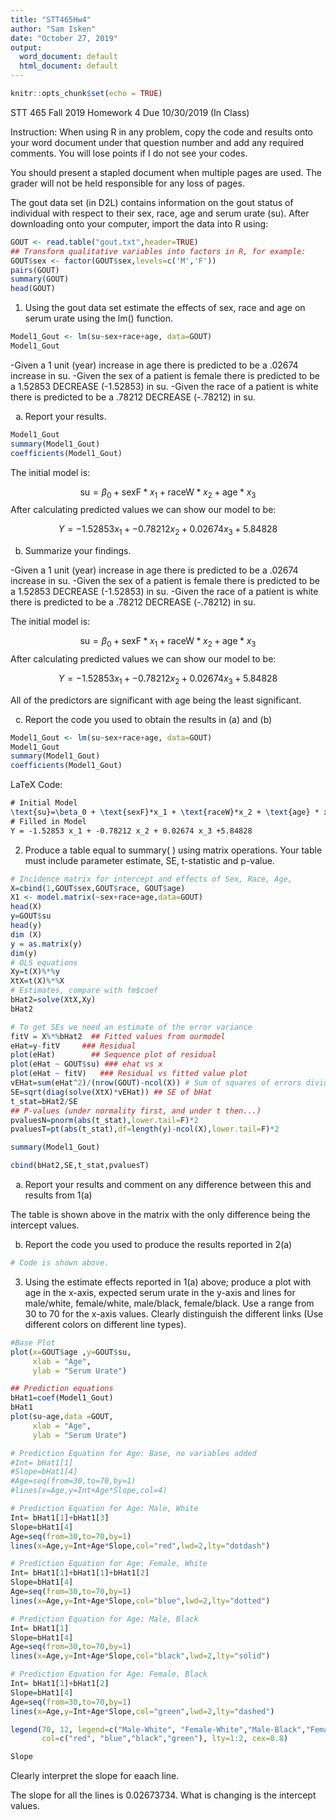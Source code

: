 ```yaml
---
title: "STT465Hw4"
author: "Sam Isken"
date: "October 27, 2019"
output:
  word_document: default
  html_document: default
---
```


```r
knitr::opts_chunk$set(echo = TRUE)
```

STT 465 Fall 2019
Homework 4
Due 10/30/2019 (In Class)

Instruction:
When using R in any problem, copy the code and results onto your word document under that question number and add any required comments. You will lose points if I do not see your codes.

You should present a stapled document when multiple pages are used. The grader will not be held responsible for any loss of pages.

The gout data set (in D2L) contains information on the gout status of individual with respect to their sex, race, age and serum urate (su).
After downloading onto your computer, import the data into R using:

```r
GOUT <- read.table("gout.txt",header=TRUE)
## Transform qualitative variables into factors in R, for example:
GOUT$sex <- factor(GOUT$sex,levels=c('M','F'))
pairs(GOUT)
summary(GOUT)
head(GOUT)
```

1. Using the gout data set estimate the effects of sex, race and age on serum urate using the lm() function.

```r
Model1_Gout <- lm(su~sex+race+age, data=GOUT)
Model1_Gout
```

-Given a 1 unit (year) increase in age there is predicted to be a .02674 increase in su. 
-Given the sex of a patient is female there is predicted to be a 1.52853 DECREASE (-1.52853) in su. 
-Given the race of a patient is white there is predicted to be a .78212 DECREASE (-.78212) in su. 

(a) Report your results.

```r
Model1_Gout
summary(Model1_Gout)
coefficients(Model1_Gout)
```

The initial model is: 

$$ \text{su}=\beta_0 + \text{sexF}*x_1 + \text{raceW}*x_2 + \text{age} * x_3$$
After calculating predicted values we can show our model to be: 

$$ Y = -1.52853 x_1 + -0.78212 x_2 + 0.02674 x_3 +5.84828  $$ 

(b) Summarize your findings.

-Given a 1 unit (year) increase in age there is predicted to be a .02674 increase in su. 
-Given the sex of a patient is female there is predicted to be a 1.52853 DECREASE (-1.52853) in su. 
-Given the race of a patient is white there is predicted to be a .78212 DECREASE (-.78212) in su. 


The initial model is: 

$$ \text{su}=\beta_0 + \text{sexF}*x_1 + \text{raceW}*x_2 + \text{age} * x_3$$
After calculating predicted values we can show our model to be: 

$$ Y = -1.52853 x_1 + -0.78212 x_2 + 0.02674 x_3 +5.84828  $$ 

All of the predictors are significant with age being the least significant. 

(c) Report the code you used to obtain the results in (a) and (b)

```r
Model1_Gout <- lm(su~sex+race+age, data=GOUT)
Model1_Gout
summary(Model1_Gout)
coefficients(Model1_Gout)
```

LaTeX Code:

```LaTeX
# Initial Model 
\text{su}=\beta_0 + \text{sexF}*x_1 + \text{raceW}*x_2 + \text{age} * x_3
# Filled in Model
Y = -1.52853 x_1 + -0.78212 x_2 + 0.02674 x_3 +5.84828  
```


2. Produce a table equal to summary( ) using matrix operations. Your table must include parameter estimate, SE, t-statistic and p-value.

```r
# Incidence matrix for intercept and effects of Sex, Race, Age,
X=cbind(1,GOUT$sex,GOUT$race, GOUT$age) 
X1 <- model.matrix(~sex+race+age,data=GOUT)
head(X)
y=GOUT$su
head(y)
dim (X)
y = as.matrix(y)
dim(y)
# OLS equations
Xy=t(X)%*%y
XtX=t(X)%*%X
# Estimates, compare with fm$coef
bHat2=solve(XtX,Xy)
bHat2

# To get SEs we need an estimate of the error variance
fitV = X%*%bHat2  ## Fitted values from ourmodel
eHat=y-fitV     ### Residual
plot(eHat)        ## Sequence plot of residual
plot(eHat ~ GOUT$su) ### ehat vs x
plot(eHat ~ fitV)   ### Residual vs fitted value plot
vEHat=sum(eHat^2)/(nrow(GOUT)-ncol(X)) # Sum of squares of errors divide by n-rank(X)
SE=sqrt(diag(solve(XtX)*vEHat)) ## SE of bHat
t_stat=bHat2/SE
## P-values (under normality first, and under t then...)
pvaluesN=pnorm(abs(t_stat),lower.tail=F)*2
pvaluesT=pt(abs(t_stat),df=length(y)-ncol(X),lower.tail=F)*2

summary(Model1_Gout)

cbind(bHat2,SE,t_stat,pvaluesT)
```

(a) Report your results and comment on any difference between this and results from 1(a)

The table is shown above in the matrix with the only difference being the intercept values. 

(b) Report the code you used to produce the results reported in 2(a)

```r
# Code is shown above. 
```

3. Using the estimate effects reported in 1(a) above; produce a plot with age in the x-axis, expected serum urate in the y-axis and lines for male/white, female/white, male/black, female/black. Use a range from 30 to 70 for the x-axis values. Clearly distinguish the different links (Use different colors on different line types). 

```r
#Base Plot
plot(x=GOUT$age ,y=GOUT$su, 
     xlab = "Age",
     ylab = "Serum Urate")
```

```r
## Prediction equations
bHat1=coef(Model1_Gout)
bHat1
plot(su~age,data =GOUT,
     xlab = "Age",
     ylab = "Serum Urate")

# Prediction Equation for Age: Base, no variables added
#Int= bHat1[1]
#Slope=bHat1[4]
#Age=seq(from=30,to=70,by=1)
#lines(x=Age,y=Int+Age*Slope,col=4)

# Prediction Equation for Age: Male, White
Int= bHat1[1]+bHat1[3]
Slope=bHat1[4]
Age=seq(from=30,to=70,by=1)
lines(x=Age,y=Int+Age*Slope,col="red",lwd=2,lty="dotdash")

# Prediction Equation for Age: Female, White
Int= bHat1[1]+bHat1[1]+bHat1[2]
Slope=bHat1[4]
Age=seq(from=30,to=70,by=1)
lines(x=Age,y=Int+Age*Slope,col="blue",lwd=2,lty="dotted")

# Prediction Equation for Age: Male, Black
Int= bHat1[1]
Slope=bHat1[4]
Age=seq(from=30,to=70,by=1)
lines(x=Age,y=Int+Age*Slope,col="black",lwd=2,lty="solid")

# Prediction Equation for Age: Female, Black 
Int= bHat1[1]+bHat1[2]
Slope=bHat1[4]
Age=seq(from=30,to=70,by=1)
lines(x=Age,y=Int+Age*Slope,col="green",lwd=2,lty="dashed")

legend(70, 12, legend=c("Male-White", "Female-White","Male-Black","Female-Black"),
       col=c("red", "blue","black","green"), lty=1:2, cex=0.8)

```

```r
Slope
```
Clearly interpret the slope for eaach line. 

The slope for all the lines is 0.02673734. What is changing is the intercept values.
